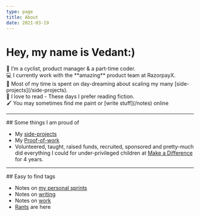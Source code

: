 ```yaml
---
type: page
title: About
date: 2021-03-19
---
```


# Hey, my name is Vedant:)

<div className="hero-text mt-5">
  👋 I’m a cyclist, product manager & a part-time coder.
</div>
<div className="hero-text">
  💻 I currently work with the **amazing** product team at RazorpayX.
</div>
<div className="hero-text">
  💭 Most of my time is spent on day-dreaming about scaling my many
  [side-projects](/side-projects).
</div>
<div className="hero-text">
  📙 I love to read - These days I prefer reading fiction.
</div>

<div className="hero-text mb-5">
  🖌️ You may sometimes find me paint or [write stuff](/notes) online
</div>

---

<div className="sec-text">
## Some things I am proud of

- My [side-projects](/side-projects)
- My [Proof-of-work](/pow)
- Volunteered, taught, raised funds, recruited, sponsored and pretty-much did everything I could for under-privileged children at <a href="https://makeadiff.in/" target="_blank"> Make a Difference </a> for 4 years.

</div>

---

<div className="sec-text">
## Easy to find tags

- Notes on [my personal sprints](/tags/sprints)
- Notes on [writing](/tags/writing)
- Notes on [work](/tags/work)
- [Rants](/tags/rants) are here

</div>
